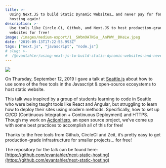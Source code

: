 ```yaml
---
title: >-
  Using Next.JS to build Static Dynamic Websites… and never pay for font-end
  hosting again!
description: >-
  Use tools like Circle.Ci, Github, and Next.JS to host production-grade
  websites for free!
image: /images/medium-export/1__SWbmOATNSu__AnPWW__DKeLw.jpeg
date: "2019-09-13T17:22:55.993Z"
tags: ["next.js", "javascript", "node.js"]
# slug: >-
#  /@evantahler/using-next-js-to-build-static-dynamic-websites-and-never-pay-for-font-end-hosting-again-8f058cc2d3a3
---
```


![](/images/medium-export/1__SWbmOATNSu__AnPWW__DKeLw.jpeg)

On Thursday, September 12, 2019 I gave a talk at [Seattle.js](https://twitter.com/seattlejs/) about how to use some of the free tools in the Javascript & open-source ecosystems to host static website.

This talk was inspired by a group of students learning to code in Seattle who were being taught tools like React and Angular, but struggling to learn how to deploy their sites using modern methods. Specifically, how to set up CI/CD (Continuous Integration + Continuous Deployment) and HTTPS. Though my work on [ActionHero,](http://www.actionherojs.com) an open source project, we’ve come up with some best practices to accomplish all of this for free!

Thanks to the free tools from Github, CircleCI and Zeit, it’s pretty easy to get production-grade infrastructure for smaller projects… for free!

The repository for the talk can be found here: [https://github.com/evantahler/next-static-hosting](https://github.com/evantahler/next-static-hosting)
